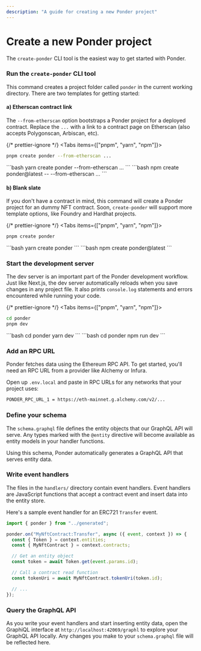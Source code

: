 ```yaml
---
description: "A guide for creating a new Ponder project"
---
```



# Create a new Ponder project

The `create-ponder` CLI tool is the easiest way to get started with Ponder.

<div className="steps-container">

### Run the `create-ponder` CLI tool

This command creates a project folder called `ponder` in the current working directory. There are two templates for getting started:

#### a) Etherscan contract link

The `--from-etherscan` option bootstraps a Ponder project for a deployed contract. Replace the `...` with a link to a contract page on Etherscan (also accepts Polygonscan, Arbiscan, etc).

{/* prettier-ignore */}
<Tabs items={["pnpm", "yarn", "npm"]}>
  <Tab>
```bash
pnpm create ponder --from-etherscan ...
```
</Tab>
  <Tab>
```bash
yarn create ponder --from-etherscan ...
```
</Tab>
  <Tab>
```bash
npm create ponder@latest -- --from-etherscan ...
```
</Tab>
</Tabs>

#### b) Blank slate

If you don't have a contract in mind, this command will create a Ponder project for an dummy NFT contract. Soon, `create-ponder` will support more template options, like Foundry and Hardhat projects.

{/* prettier-ignore */}
<Tabs items={["pnpm", "yarn", "npm"]}>
  <Tab>
```bash
pnpm create ponder
```
</Tab>
  <Tab>
```bash
yarn create ponder
```
</Tab>
  <Tab>
```bash
npm create ponder@latest
```
</Tab>
</Tabs>

### Start the development server

The dev server is an important part of the Ponder development workflow. Just like Next.js, the dev server automatically reloads when you save changes in any project file. It also prints `console.log` statements and errors encountered while running your code.

{/* prettier-ignore */}
<Tabs items={["pnpm", "yarn", "npm"]}>
  <Tab>
```bash
cd ponder
pnpm dev
```
</Tab>
  <Tab>
```bash
cd ponder
yarn dev
```
</Tab>
  <Tab>
```bash
cd ponder
npm run dev
```
</Tab>
</Tabs>

### Add an RPC URL

Ponder fetches data using the Ethereum RPC API. To get started, you'll need an RPC URL from a provider like Alchemy or Infura.

Open up `.env.local` and paste in RPC URLs for any networks that your project uses:

```bash filename=".env.local"
PONDER_RPC_URL_1 = https://eth-mainnet.g.alchemy.com/v2/...
```

### Define your schema

The `schema.graphql` file defines the entity objects that our GraphQL API will serve. Any types marked with the `@entity` directive will become available as entity models in your handler functions.

Using this schema, Ponder automatically generates a GraphQL API that serves entity data.

### Write event handlers

The files in the `handlers/` directory contain event handlers. Event handlers are JavaScript functions that accept a contract event and insert data into the entity store.

Here's a sample event handler for an ERC721 `Transfer` event.

```js filename="MyNftContract.ts"
import { ponder } from "../generated";

ponder.on("MyNftContract:Transfer", async ({ event, context }) => {
  const { Token } = context.entities;
  const { MyNftContract } = context.contracts;

  // Get an entity object
  const token = await Token.get(event.params.id);

  // Call a contract read function
  const tokenUri = await MyNftContract.tokenUri(token.id);

  // ...
});
```

### Query the GraphQL API

As you write your event handlers and start inserting entity data, open the GraphiQL interface at `http://localhost:42069/graphl` to explore your GraphQL API locally. Any changes you make to your `schema.graphql` file will be reflected here.

</div>
